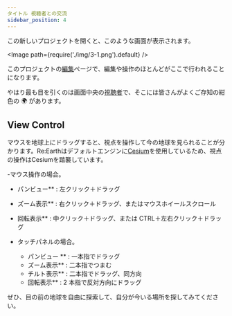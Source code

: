 ```yaml
---
タイトル 視聴者との交流
sidebar_position: 4
---
```


この新しいプロジェクトを開くと、このような画面が表示されます。

<Image path={require('./img/3-1.png').default} />

このプロジェクトの[編集](/user-manual/getting-started/understanding-reearth-ui/editor)ページで、編集や操作のほとんどがここで行われることになります。

やはり最も目を引くのは画面中央の[視聴者](/user-manual/getting-started/understanding-reearth-ui/editor#viewer)で、そこには皆さんがよくご存知の紺色の :earth_africa: があります。

## View Control

マウスを地球上にドラッグすると、視点を操作して今の地球を見られることが分かります。Re:Earthはデフォルトエンジンに[Cesium](https://cesium.com/)を使用しているため、視点の操作はCesiumを踏襲しています。

-マウス操作の場合。
  - パンビュー** : 左クリック＋ドラッグ
  - ズーム表示** : 右クリック＋ドラッグ、またはマウスホイールスクロール
  - 回転表示** : 中クリック＋ドラッグ、または CTRL＋左右クリック＋ドラッグ

- タッチパネルの場合。
  - パンビュー ** : 一本指でドラッグ
  - ズーム表示** : 二本指でつまむ
  - チルト表示** : 二本指でドラッグ、同方向
  - 回転表示** : 2 本指で反対方向にドラッグ

ぜひ、目の前の地球を自由に探索して、自分が今いる場所を探してみてください。

